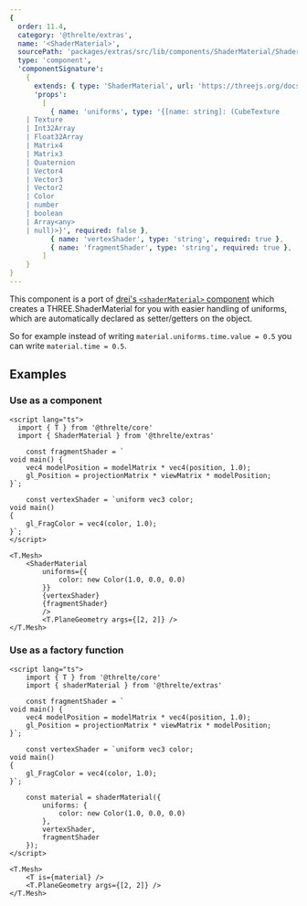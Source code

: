 ```yaml
---
{
  order: 11.4,
  category: '@threlte/extras',
  name: '<ShaderMaterial>',
  sourcePath: 'packages/extras/src/lib/components/ShaderMaterial/ShaderMaterial.svelte',
  type: 'component',
  'componentSignature':
    {
      extends: { type: 'ShaderMaterial', url: 'https://threejs.org/docs/index.html#api/en/materials/ShaderMaterial' },
      'props':
        [
          { name: 'uniforms', type: '{[name: string]: (CubeTexture
    | Texture
    | Int32Array
    | Float32Array
    | Matrix4
    | Matrix3
    | Quaternion
    | Vector4
    | Vector3
    | Vector2
    | Color
    | number
    | boolean
    | Array<any>
    | null)>}', required: false },
          { name: 'vertexShader', type: 'string', required: true },
          { name: 'fragmentShader', type: 'string', required: true },
        ]
    }
}
---
```


This component is a port of [drei's `<shaderMaterial>`
component](https://github.com/pmndrs/drei#shadermaterial) which creates a THREE.ShaderMaterial for you with easier handling of uniforms,
which are automatically declared as setter/getters on the object.

So for example instead of writing `material.uniforms.time.value = 0.5` you can write `material.time = 0.5`.

<Example path="extras/shader-material" />

## Examples

### Use as a component

```svelte title="ShaderMaterialComponent.svelte"
<script lang="ts">
  import { T } from '@threlte/core'
  import { ShaderMaterial } from '@threlte/extras'

	const fragmentShader = `
void main() {
	vec4 modelPosition = modelMatrix * vec4(position, 1.0);
	gl_Position = projectionMatrix * viewMatrix * modelPosition;
}`;

	const vertexShader = `uniform vec3 color;
void main()
{
	gl_FragColor = vec4(color, 1.0);
}`;
</script>

<T.Mesh>
	<ShaderMaterial
		uniforms={{
			color: new Color(1.0, 0.0, 0.0)
		}}
		{vertexShader}
		{fragmentShader}
		/>
		<T.PlaneGeometry args={[2, 2]} />
</T.Mesh>
```

### Use as a factory function

```svelte title="ShaderMaterialFactory.svelte"
<script lang="ts">
	import { T } from '@threlte/core'
	import { shaderMaterial } from '@threlte/extras'

	const fragmentShader = `
void main() {
	vec4 modelPosition = modelMatrix * vec4(position, 1.0);
	gl_Position = projectionMatrix * viewMatrix * modelPosition;
}`;

	const vertexShader = `uniform vec3 color;
void main()
{
	gl_FragColor = vec4(color, 1.0);
}`;

	const material = shaderMaterial({
		uniforms: {
			color: new Color(1.0, 0.0, 0.0)
		},
		vertexShader,
		fragmentShader
	});
</script>

<T.Mesh>
	<T is={material} />
	<T.PlaneGeometry args={[2, 2]} />
</T.Mesh>
```
